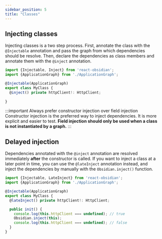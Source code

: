 ```yaml
---
sidebar_position: 5
title: "Classes"
---
```


## Injecting classes
Injecting classes is a two step process. First, annotate the class with the `@Injectable` annotation and pass the graph from which dependencies should be resolve. Then, declare the dependencies as class members and annotate them with the `@inject` annotation.

```ts
import {Injectable, Inject} from 'react-obsidian';
import {ApplicationGraph} from './ApplicationGraph';

@Injectable(ApplicationGraph)
export class MyClass {
  @inject() private httpClient!: HttpClient;
  
}
```

:::important Always prefer constructor injection over field injection
Constructor injection is the preferred way to inject dependencies. It is more explicit and easier to test. **Field injection should only be used when a class is not instantiated by a graph.**
:::

## Delayed injection
Dependencies annotated with the `@inject` annotation are resolved immediately **after** the constructor is called. If you want to inject a class at a later point in time, you can use the `@lateInject` annotation instead, and inject the dependencies by manually with the `Obsidian.inject()` function.

```ts
import {Injectable, LateInject} from 'react-obsidian';
import {ApplicationGraph} from './ApplicationGraph';

@Injectable(ApplicationGraph)
export class MyClass {
  @lateInject() private httpClient!: HttpClient;

  public init() {
    console.log(this.httpClient === undefined); // true
    Obsidian.inject(this);
    console.log(this.httpClient === undefined); // false
  }
}
```
